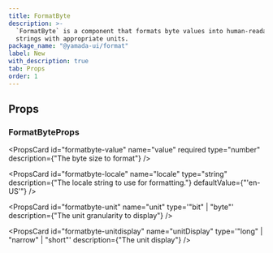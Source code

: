 ```yaml
---
title: FormatByte
description: >-
  `FormatByte` is a component that formats byte values into human-readable
  strings with appropriate units.
package_name: "@yamada-ui/format"
label: New
with_description: true
tab: Props
order: 1
---
```


## Props

### FormatByteProps

<PropsCard
  id="formatbyte-value"
  name="value"
  required
  type="number"
  description={"The byte size to format"}
/>

<PropsCard
  id="formatbyte-locale"
  name="locale"
  type="string"
  description={"The locale string to use for formatting."}
  defaultValue={"'en-US'"}
/>

<PropsCard
  id="formatbyte-unit"
  name="unit"
  type='"bit" | "byte"'
  description={"The unit granularity to display"}
/>

<PropsCard
  id="formatbyte-unitdisplay"
  name="unitDisplay"
  type='"long" | "narrow" | "short"'
  description={"The unit display"}
/>
